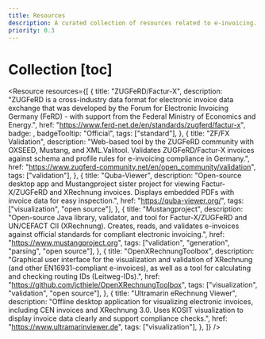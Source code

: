 ```yaml
---
title: Resources
description: A curated collection of resources related to e-invoicing.
priority: 0.3
---
```



# Collection [toc]

<Resource
  resources={[
    {
      title: "ZUGFeRD/Factur-X",
      description:
        "ZUGFeRD is a cross-industry data format for electronic invoice data exchange that was developed by the Forum for Electronic Invoicing Germany (FeRD) - with support from the Federal Ministry of Economics and Energy.",
      href: "https://www.ferd-net.de/en/standards/zugferd/factur-x",
      badge: <BadgeCheckIcon className="size-4 text-foreground/60" />,
      badgeTooltip: "Official",
      tags: ["standard"],
    },
    {
      title: "ZF/FX Validation",
      description:
        "Web-based tool by the ZUGFeRD community with OXSEED, Mustang, and XML.Valitool. Validates ZUGFeRD/Factur-X invoices against schema and profile rules for e-invoicing compliance in Germany.",
      href: "https://www.zugferd-community.net/en/open_community/validation",
      tags: ["validation"],
    },
    {
      title: "Quba-Viewer",
      description:
        "Open-source desktop app and Mustangproject sister project for viewing Factur-X/ZUGFeRD and XRechnung invoices. Displays embedded PDFs with invoice data for easy inspection.",
      href: "https://quba-viewer.org/",
      tags: ["visualization", "open source"],
    },
    {
      title: "Mustangproject",
      description:
        "Open-source Java library, validator, and tool for Factur-X/ZUGFeRD and UN/CEFACT CII (XRechnung). Creates, reads, and validates e-invoices against official standards for compliant electronic invoicing.",
      href: "https://www.mustangproject.org",
      tags: ["validation", "generation", "parsing", "open source"],
    },
    {
      title: "OpenXRechnungToolbox",
      description:
        "Graphical user interface for the visualization and validation of XRechnung (and other EN16931-compliant e-invoices), as well as a tool for calculating and checking routing IDs (Leitweg-IDs).",
      href: "https://github.com/jcthiele/OpenXRechnungToolbox",
      tags: ["visualization", "validation", "open source"],
    },
    {
      title: "Ultramarin eRechnung Viewer",
      description:
        "Offline desktop application for visualizing electronic invoices, including CEN invoices and XRechnung 3.0. Uses KOSIT visualization to display invoice data clearly and support compliance checks.",
      href: "https://www.ultramarinviewer.de",
      tags: ["visualization"],
    },
  ]}
/>
